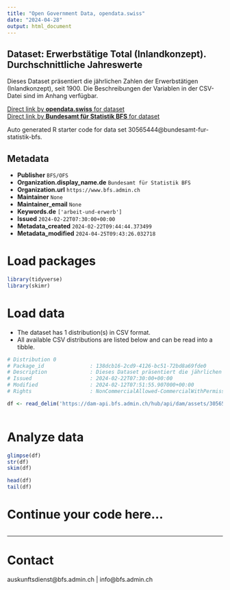```yaml
---
title: "Open Government Data, opendata.swiss"
date: "2024-04-28"
output: html_document
---
```


## Dataset: Erwerbstätige Total (Inlandkonzept). Durchschnittliche Jahreswerte

Dieses Dataset präsentiert die jährlichen Zahlen der Erwerbstätigen (Inlandkonzept), seit 1900. Die Beschreibungen der Variablen in der CSV-Datei sind im Anhang verfügbar.

[Direct link by **opendata.swiss** for dataset](https://opendata.swiss/de/dataset/erwerbstatige-total-inlandkonzept-durchschnittliche-jahreswerte9)<br>
[Direct link by **Bundesamt für Statistik BFS** for dataset](https://www.bfs.admin.ch/asset/de/ts-x-03.02.01.01)

Auto generated R starter code for data set 30565444@bundesamt-fur-statistik-bfs.

## Metadata

- **Publisher** `BFS/OFS`
- **Organization.display_name.de** `Bundesamt für Statistik BFS`
- **Organization.url** `https://www.bfs.admin.ch`
- **Maintainer** `None`
- **Maintainer_email** `None`
- **Keywords.de** `['arbeit-und-erwerb']`
- **Issued** `2024-02-22T07:30:00+00:00`
- **Metadata_created** `2024-02-22T09:44:44.373499`
- **Metadata_modified** `2024-04-25T09:43:26.032718`


# Load packages

```r

library(tidyverse)
library(skimr)

```

# Load data

-   The dataset has 1 distribution(s) in CSV format.
-   All available CSV distributions are listed below and can be read into a tibble.

```r

# Distribution 0
# Package_id               : 138dcb16-2cd9-4126-bc51-72bd8a69fde0
# Description              : Dieses Dataset präsentiert die jährlichen Zahlen der Erwerbstätigen (Inlandkonzept), seit 1900. Die Beschreibungen der Variablen in der CSV-Datei sind im Anhang verfügbar.
# Issued                   : 2024-02-22T07:30:00+00:00
# Modified                 : 2024-02-12T07:51:55.907000+00:00
# Rights                   : NonCommercialAllowed-CommercialWithPermission-ReferenceRequired

df <- read_delim('https://dam-api.bfs.admin.ch/hub/api/dam/assets/30565452/master')



```

# Analyze data

```r

glimpse(df)
str(df)
skim(df)

head(df)
tail(df)

```

# Continue your code here...

```r

```

------------------------------------------------------------------------

# Contact

auskunftsdienst@bfs.admin.ch | info@bfs.admin.ch
